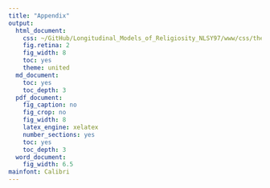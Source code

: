 ```yaml
---
title: "Appendix"
output:
  html_document:
    css: ~/GitHub/Longitudinal_Models_of_Religiosity_NLSY97/www/css/thesis.css
    fig.retina: 2
    fig_width: 8
    toc: yes
    theme: united
  md_document:
    toc: yes
    toc_depth: 3
  pdf_document:
    fig_caption: no
    fig_crop: no
    fig_width: 8
    latex_engine: xelatex
    number_sections: yes
    toc: yes
    toc_depth: 3
  word_document:
    fig_width: 6.5
mainfont: Calibri
---
```


```r

```

